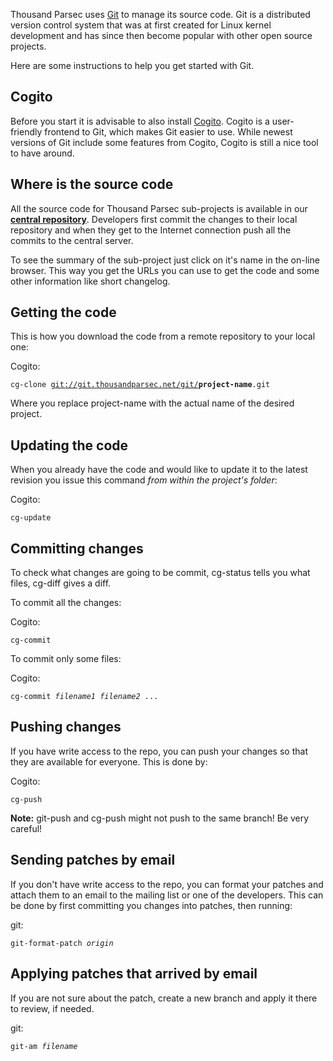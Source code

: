Thousand Parsec uses [http://git.or.cz/ Git] to manage its source code. Git is a distributed version control system that was at first created for Linux kernel development and has since then become popular with other open source projects.

Here are some instructions to help you get started with Git.

== Cogito ==

Before you start it is advisable to also install [http://git.or.cz/cogito/ Cogito]. Cogito is a user-friendly frontend to Git, which makes Git easier to use. While newest versions of Git include some features from Cogito, Cogito is still a nice tool to have around.

== Where is the source code ==

All the source code for Thousand Parsec sub-projects is available in our '''[http://git.thousandparsec.net/ central repository]'''. Developers first commit the changes to their local repository and when they get to the Internet connection push all the commits to the central server.

To see the summary of the sub-project just click on it's name in the on-line browser. This way you get the URLs you can use to get the code and some other information like short changelog.

== Getting the code ==

This is how you download the code from a remote repository to your local one:

Cogito:
 cg-clone git://git.thousandparsec.net/git/'''project-name'''.git

Where you replace project-name with the actual name of the desired project.

== Updating the code ==

When you already have the code and would like to update it to the latest revision you issue this command ''from within the project's folder'':

Cogito:
 cg-update

== Committing changes ==

To check what changes are going to be commit, cg-status tells you what files, cg-diff gives a diff.

To commit all the changes:

Cogito:
 cg-commit

To commit only some files:

Cogito:
 cg-commit ''filename1'' ''filename2'' ...

== Pushing changes ==

If you have write access to the repo, you can push your changes so that they are available for everyone. This is done by:

Cogito:
 cg-push

'''Note:''' git-push and cg-push might not push to the same branch! Be very careful!

== Sending patches by email ==

If you don't have write access to the repo, you can format your patches and attach them to an email to the mailing list or one of the developers. This can be done by first committing you changes into patches, then running:

git:
 git-format-patch ''origin''

== Applying patches that arrived by email ==
If you are not sure about the patch, create a new branch and apply it there to review, if needed.

git:
 git-am ''filename''